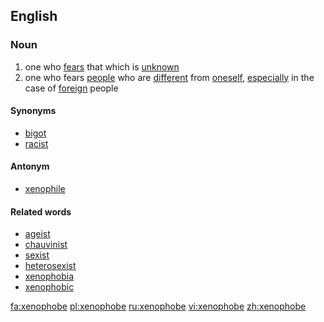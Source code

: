 ==English==

===Noun===
{{en-noun}}
# one who [[fear]]s that which is [[unknown]]
# one who fears [[people]] who are [[different]] from [[oneself]], [[especially]] in the case of [[foreign]] people

====Synonyms====
*[[bigot]]
*[[racist]]

====Antonym====
*[[xenophile]]

====Related words====
*[[ageist]]
*[[chauvinist]]
*[[sexist]]
*[[heterosexist]]
*[[xenophobia]]
*[[xenophobic]]

[[fa:xenophobe]]
[[pl:xenophobe]]
[[ru:xenophobe]]
[[vi:xenophobe]]
[[zh:xenophobe]]